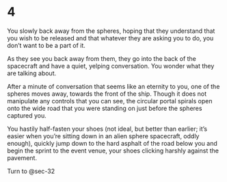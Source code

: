 # 4 {#sec-04}

You slowly back away from the spheres, hoping that they understand that you wish to be released and that whatever they are asking you to do, you don’t want to be a part of it.

As they see you back away from them, they go into the back of the spacecraft and have a quiet, yelping conversation. You wonder what they are talking about. 

After a minute of conversation that seems like an eternity to you, one of the spheres moves away, towards the front of the ship. Though it does not manipulate any controls that you can see, the circular portal spirals open onto the wide road that you were standing on just before the spheres captured you. 

You hastily half-fasten your shoes (not ideal, but better than earlier; it’s easier when you’re sitting down in an alien sphere spacecraft, oddly enough), quickly jump down to the hard asphalt of the road below you and begin the sprint to the event venue, your shoes clicking harshly against the pavement.

Turn to @sec-32
